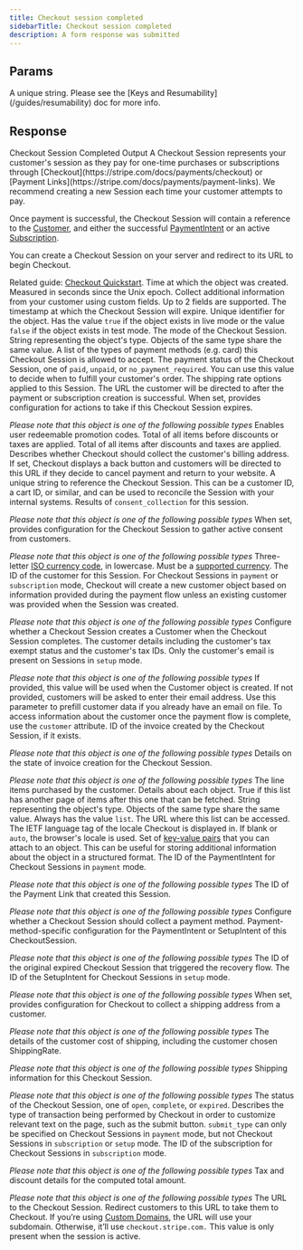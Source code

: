 ```yaml
---
title: Checkout session completed
sidebarTitle: Checkout session completed
description: A form response was submitted
---
```

    
## Params
    
<ParamField path="key" type="string" required={true}>
  A unique string. Please see the [Keys and Resumability](/guides/resumability)
  doc for more info.
</ParamField>

## Response

<ResponseField path="response" type="object" required={true}>
   Checkout Session Completed Output
<Expandable title="properties" defaultOpen={false}><ResponseField path="id" type="string" required={true}>
</ResponseField><ResponseField path="data" type="object" required={true}>
<Expandable title="properties" defaultOpen={false}><ResponseField path="object" type="object" required={true}>
   A Checkout Session represents your customer's session as they pay for
one-time purchases or subscriptions through [Checkout](https://stripe.com/docs/payments/checkout)
or [Payment Links](https://stripe.com/docs/payments/payment-links). We recommend creating a
new Session each time your customer attempts to pay.

Once payment is successful, the Checkout Session will contain a reference
to the [Customer](https://stripe.com/docs/api/customers), and either the successful
[PaymentIntent](https://stripe.com/docs/api/payment_intents) or an active
[Subscription](https://stripe.com/docs/api/subscriptions).

You can create a Checkout Session on your server and redirect to its URL
to begin Checkout.

Related guide: [Checkout Quickstart](https://stripe.com/docs/checkout/quickstart).
<Expandable title="properties" defaultOpen={false}><ResponseField path="automatic_tax" type="undefined" required={true}>
</ResponseField><ResponseField path="created" type="integer" required={true}>
   Time at which the object was created. Measured in seconds since the Unix epoch.
</ResponseField><ResponseField path="custom_fields" type="array" required={true}>
   Collect additional information from your customer using custom fields. Up to 2 fields are supported.
<Expandable title="items" defaultOpen={false}><ResponseField path="custom_fields[n]" type="undefined" required={true}>
</ResponseField></Expandable></ResponseField><ResponseField path="custom_text" type="undefined" required={true}>
</ResponseField><ResponseField path="expires_at" type="integer" required={true}>
   The timestamp at which the Checkout Session will expire.
</ResponseField><ResponseField path="id" type="string" required={true}>
   Unique identifier for the object.
</ResponseField><ResponseField path="livemode" type="boolean" required={true}>
   Has the value `true` if the object exists in live mode or the value `false` if the object exists in test mode.
</ResponseField><ResponseField path="mode" type="string" required={true}>
   The mode of the Checkout Session.
</ResponseField><ResponseField path="object" type="string" required={true}>
   String representing the object's type. Objects of the same type share the same value.
</ResponseField><ResponseField path="payment_method_types" type="array" required={true}>
   A list of the types of payment methods (e.g. card) this Checkout
Session is allowed to accept.
<Expandable title="items" defaultOpen={false}><ResponseField path="payment_method_types[n]" type="string" required={true}>
</ResponseField></Expandable></ResponseField><ResponseField path="payment_status" type="string" required={true}>
   The payment status of the Checkout Session, one of `paid`, `unpaid`, or `no_payment_required`.
You can use this value to decide when to fulfill your customer's order.
</ResponseField><ResponseField path="shipping_options" type="array" required={true}>
   The shipping rate options applied to this Session.
<Expandable title="items" defaultOpen={false}><ResponseField path="shipping_options[n]" type="undefined" required={true}>
</ResponseField></Expandable></ResponseField><ResponseField path="success_url" type="string" required={true}>
   The URL the customer will be directed to after the payment or
subscription creation is successful.
</ResponseField><ResponseField path="after_expiration" type="null" required={false}>
   When set, provides configuration for actions to take if this Checkout Session expires.

*Please note that this object is one of the following possible types*
<Expandable title="possible types for after_expiration" defaultOpen={false}><ResponseField path="Value" type="undefined" required={false}>
</ResponseField><ResponseField path="Value" type="null" required={false}>
</ResponseField></Expandable></ResponseField><ResponseField path="allow_promotion_codes" type="boolean,null" required={false}>
   Enables user redeemable promotion codes.
</ResponseField><ResponseField path="amount_subtotal" type="integer,null" required={false}>
   Total of all items before discounts or taxes are applied.
</ResponseField><ResponseField path="amount_total" type="integer,null" required={false}>
   Total of all items after discounts and taxes are applied.
</ResponseField><ResponseField path="billing_address_collection" type="string,null" required={false}>
   Describes whether Checkout should collect the customer's billing address.
</ResponseField><ResponseField path="cancel_url" type="string,null" required={false}>
   If set, Checkout displays a back button and customers will be directed to this URL if they decide to cancel payment and return to your website.
</ResponseField><ResponseField path="client_reference_id" type="string,null" required={false}>
   A unique string to reference the Checkout Session. This can be a
customer ID, a cart ID, or similar, and can be used to reconcile the
Session with your internal systems.
</ResponseField><ResponseField path="consent" type="null" required={false}>
   Results of `consent_collection` for this session.

*Please note that this object is one of the following possible types*
<Expandable title="possible types for consent" defaultOpen={false}><ResponseField path="Value" type="undefined" required={false}>
</ResponseField><ResponseField path="Value" type="null" required={false}>
</ResponseField></Expandable></ResponseField><ResponseField path="consent_collection" type="null" required={false}>
   When set, provides configuration for the Checkout Session to gather active consent from customers.

*Please note that this object is one of the following possible types*
<Expandable title="possible types for consent_collection" defaultOpen={false}><ResponseField path="Value" type="undefined" required={false}>
</ResponseField><ResponseField path="Value" type="null" required={false}>
</ResponseField></Expandable></ResponseField><ResponseField path="currency" type="string,null" required={false}>
   Three-letter [ISO currency code](https://www.iso.org/iso-4217-currency-codes.html), in lowercase. Must be a [supported currency](https://stripe.com/docs/currencies).
</ResponseField><ResponseField path="customer" type="string | null" required={false}>
   The ID of the customer for this Session.
For Checkout Sessions in `payment` or `subscription` mode, Checkout
will create a new customer object based on information provided
during the payment flow unless an existing customer was provided when
the Session was created.

*Please note that this object is one of the following possible types*
<Expandable title="possible types for customer" defaultOpen={false}><ResponseField path="Value" type="string" required={false}>
</ResponseField><ResponseField path="Value" type="undefined" required={false}>
</ResponseField><ResponseField path="Value" type="undefined" required={false}>
</ResponseField><ResponseField path="Value" type="null" required={false}>
</ResponseField></Expandable></ResponseField><ResponseField path="customer_creation" type="string,null" required={false}>
   Configure whether a Checkout Session creates a Customer when the Checkout Session completes.
</ResponseField><ResponseField path="customer_details" type="null" required={false}>
   The customer details including the customer's tax exempt status and the customer's tax IDs. Only the customer's email is present on Sessions in `setup` mode.

*Please note that this object is one of the following possible types*
<Expandable title="possible types for customer_details" defaultOpen={false}><ResponseField path="Value" type="undefined" required={false}>
</ResponseField><ResponseField path="Value" type="null" required={false}>
</ResponseField></Expandable></ResponseField><ResponseField path="customer_email" type="string,null" required={false}>
   If provided, this value will be used when the Customer object is created.
If not provided, customers will be asked to enter their email address.
Use this parameter to prefill customer data if you already have an email
on file. To access information about the customer once the payment flow is
complete, use the `customer` attribute.
</ResponseField><ResponseField path="invoice" type="string | null" required={false}>
   ID of the invoice created by the Checkout Session, if it exists.

*Please note that this object is one of the following possible types*
<Expandable title="possible types for invoice" defaultOpen={false}><ResponseField path="Value" type="string" required={false}>
</ResponseField><ResponseField path="Value" type="undefined" required={false}>
</ResponseField><ResponseField path="Value" type="null" required={false}>
</ResponseField></Expandable></ResponseField><ResponseField path="invoice_creation" type="null" required={false}>
   Details on the state of invoice creation for the Checkout Session.

*Please note that this object is one of the following possible types*
<Expandable title="possible types for invoice_creation" defaultOpen={false}><ResponseField path="Value" type="undefined" required={false}>
</ResponseField><ResponseField path="Value" type="null" required={false}>
</ResponseField></Expandable></ResponseField><ResponseField path="line_items" type="object" required={false}>
   The line items purchased by the customer.
<Expandable title="properties" defaultOpen={false}><ResponseField path="data" type="array" required={true}>
   Details about each object.
<Expandable title="items" defaultOpen={false}><ResponseField path="data[n]" type="undefined" required={true}>
</ResponseField></Expandable></ResponseField><ResponseField path="has_more" type="boolean" required={true}>
   True if this list has another page of items after this one that can be fetched.
</ResponseField><ResponseField path="object" type="string" required={true}>
   String representing the object's type. Objects of the same type share the same value. Always has the value `list`.
</ResponseField><ResponseField path="url" type="string" required={true}>
   The URL where this list can be accessed.
</ResponseField></Expandable></ResponseField><ResponseField path="locale" type="string,null" required={false}>
   The IETF language tag of the locale Checkout is displayed in. If blank or `auto`, the browser's locale is used.
</ResponseField><ResponseField path="metadata" type="object,null" required={false}>
   Set of [key-value pairs](https://stripe.com/docs/api/metadata) that you can attach to an object. This can be useful for storing additional information about the object in a structured format.
</ResponseField><ResponseField path="payment_intent" type="string | null" required={false}>
   The ID of the PaymentIntent for Checkout Sessions in `payment` mode.

*Please note that this object is one of the following possible types*
<Expandable title="possible types for payment_intent" defaultOpen={false}><ResponseField path="Value" type="string" required={false}>
</ResponseField><ResponseField path="Value" type="undefined" required={false}>
</ResponseField><ResponseField path="Value" type="null" required={false}>
</ResponseField></Expandable></ResponseField><ResponseField path="payment_link" type="string | null" required={false}>
   The ID of the Payment Link that created this Session.

*Please note that this object is one of the following possible types*
<Expandable title="possible types for payment_link" defaultOpen={false}><ResponseField path="Value" type="string" required={false}>
</ResponseField><ResponseField path="Value" type="undefined" required={false}>
</ResponseField><ResponseField path="Value" type="null" required={false}>
</ResponseField></Expandable></ResponseField><ResponseField path="payment_method_collection" type="string,null" required={false}>
   Configure whether a Checkout Session should collect a payment method.
</ResponseField><ResponseField path="payment_method_options" type="null" required={false}>
   Payment-method-specific configuration for the PaymentIntent or SetupIntent of this CheckoutSession.

*Please note that this object is one of the following possible types*
<Expandable title="possible types for payment_method_options" defaultOpen={false}><ResponseField path="Value" type="undefined" required={false}>
</ResponseField><ResponseField path="Value" type="null" required={false}>
</ResponseField></Expandable></ResponseField><ResponseField path="phone_number_collection" type="undefined" required={false}>
</ResponseField><ResponseField path="recovered_from" type="string,null" required={false}>
   The ID of the original expired Checkout Session that triggered the recovery flow.
</ResponseField><ResponseField path="setup_intent" type="string | null" required={false}>
   The ID of the SetupIntent for Checkout Sessions in `setup` mode.

*Please note that this object is one of the following possible types*
<Expandable title="possible types for setup_intent" defaultOpen={false}><ResponseField path="Value" type="string" required={false}>
</ResponseField><ResponseField path="Value" type="undefined" required={false}>
</ResponseField><ResponseField path="Value" type="null" required={false}>
</ResponseField></Expandable></ResponseField><ResponseField path="shipping_address_collection" type="null" required={false}>
   When set, provides configuration for Checkout to collect a shipping address from a customer.

*Please note that this object is one of the following possible types*
<Expandable title="possible types for shipping_address_collection" defaultOpen={false}><ResponseField path="Value" type="undefined" required={false}>
</ResponseField><ResponseField path="Value" type="null" required={false}>
</ResponseField></Expandable></ResponseField><ResponseField path="shipping_cost" type="null" required={false}>
   The details of the customer cost of shipping, including the customer chosen ShippingRate.

*Please note that this object is one of the following possible types*
<Expandable title="possible types for shipping_cost" defaultOpen={false}><ResponseField path="Value" type="undefined" required={false}>
</ResponseField><ResponseField path="Value" type="null" required={false}>
</ResponseField></Expandable></ResponseField><ResponseField path="shipping_details" type="null" required={false}>
   Shipping information for this Checkout Session.

*Please note that this object is one of the following possible types*
<Expandable title="possible types for shipping_details" defaultOpen={false}><ResponseField path="Value" type="undefined" required={false}>
</ResponseField><ResponseField path="Value" type="null" required={false}>
</ResponseField></Expandable></ResponseField><ResponseField path="status" type="string,null" required={false}>
   The status of the Checkout Session, one of `open`, `complete`, or `expired`.
</ResponseField><ResponseField path="submit_type" type="string,null" required={false}>
   Describes the type of transaction being performed by Checkout in order to customize
relevant text on the page, such as the submit button. `submit_type` can only be
specified on Checkout Sessions in `payment` mode, but not Checkout Sessions
in `subscription` or `setup` mode.
</ResponseField><ResponseField path="subscription" type="string | null" required={false}>
   The ID of the subscription for Checkout Sessions in `subscription` mode.

*Please note that this object is one of the following possible types*
<Expandable title="possible types for subscription" defaultOpen={false}><ResponseField path="Value" type="string" required={false}>
</ResponseField><ResponseField path="Value" type="undefined" required={false}>
</ResponseField><ResponseField path="Value" type="null" required={false}>
</ResponseField></Expandable></ResponseField><ResponseField path="tax_id_collection" type="undefined" required={false}>
</ResponseField><ResponseField path="total_details" type="null" required={false}>
   Tax and discount details for the computed total amount.

*Please note that this object is one of the following possible types*
<Expandable title="possible types for total_details" defaultOpen={false}><ResponseField path="Value" type="undefined" required={false}>
</ResponseField><ResponseField path="Value" type="null" required={false}>
</ResponseField></Expandable></ResponseField><ResponseField path="url" type="string,null" required={false}>
   The URL to the Checkout Session. Redirect customers to this URL to take them to Checkout. If you’re using [Custom Domains](https://stripe.com/docs/payments/checkout/custom-domains), the URL will use your subdomain. Otherwise, it’ll use `checkout.stripe.com.`
This value is only present when the session is active.
</ResponseField></Expandable></ResponseField></Expandable></ResponseField><ResponseField path="type" type="string" required={true}>
</ResponseField><ResponseField path="object" type="string" required={true}>
</ResponseField><ResponseField path="created" type="number" required={true}>
</ResponseField><ResponseField path="request" type="object" required={true}>
<Expandable title="properties" defaultOpen={false}><ResponseField path="id" type="string,null" required={true}>
</ResponseField><ResponseField path="idempotency_key" type="string,null" required={true}>
</ResponseField></Expandable></ResponseField><ResponseField path="livemode" type="boolean" required={true}>
</ResponseField><ResponseField path="api_version" type="string" required={true}>
</ResponseField><ResponseField path="pending_webhooks" type="number" required={true}>
</ResponseField></Expandable></ResponseField>